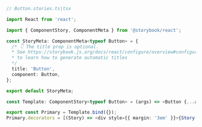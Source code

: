 ```ts
// Button.stories.ts|tsx

import React from 'react';

import { ComponentStory, ComponentMeta } from '@storybook/react';

const StoryMeta: ComponentMeta<typeof Button> = {
  /* 👇 The title prop is optional.
  * See https://storybook.js.org/docs/react/configure/overview#configure-story-loading
  * to learn how to generate automatic titles
  */
  title: 'Button',
  component: Button,
};

export default StoryMeta;

const Template: ComponentStory<typeof Button> = (args) => <Button {...args} />;

export const Primary = Template.bind({});
Primary.decorators = [(Story) => <div style={{ margin: '3em' }}>{Story()}</div>];
```